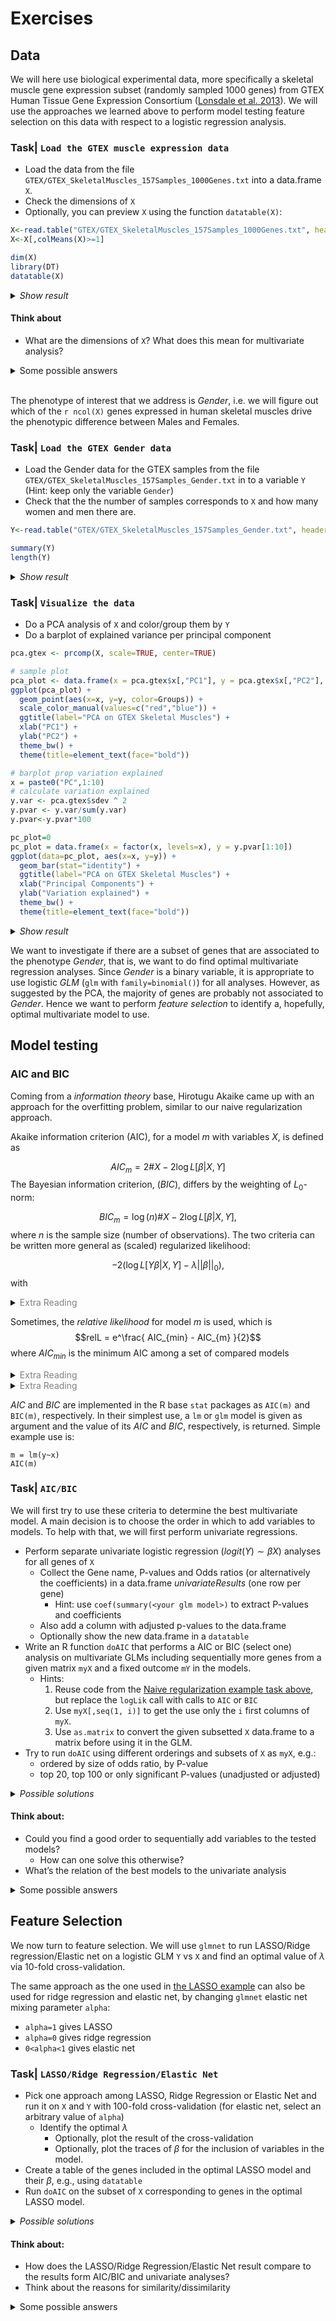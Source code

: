 
# Exercises

## Data

We will here use biological experimental data, more specifically a skeletal muscle gene expression subset (randomly sampled 1000 genes) from GTEX Human Tissue Gene Expression Consortium ([Lonsdale et al. 2013](https://www.nature.com/articles/ng.2653)). We will use the approaches we learned above to perform model testing feature selection on this data with respect to a logistic regression analysis.

### Task| `Load the GTEX muscle expression data`

* Load the data from the file `GTEX/GTEX_SkeletalMuscles_157Samples_1000Genes.txt` into a data.frame `X`. 
* Check the dimensions of `X` 
* Optionally, you can preview `X` using the function `datatable(X)`:

```r
X<-read.table("GTEX/GTEX_SkeletalMuscles_157Samples_1000Genes.txt", header=TRUE, row.names=1, check.names=FALSE, sep="\t")
X<-X[,colMeans(X)>=1]

dim(X)
library(DT)
datatable(X)
```

<details>
<summary> *Show result*</summary>
```r
X<-read.table("GTEX/GTEX_SkeletalMuscles_157Samples_1000Genes.txt", header=TRUE, row.names=1, check.names=FALSE, sep="\t")
X<-X[,colMeans(X)>=1]

dim(X)
library(DT)
datatable(X)
```
</details>

#### Think about
* What are the dimensions of `X`? What does this mean for multivariate analysis?

<details>
<summary> Some possible answers </summary>
<h4>Some possible answers</h4>
* We can see that the gene expression data set includes p = `r ncol(X)` expressed genes (features) and n = `r nrow(X)` samples, i.e., there are more variables than samples (p >> n). 
* We do not have power to estimate a multivariate model including all variables; we need to do feature selection.

***
</details>

<br>
The phenotype of interest that we address is *Gender*, i.e. we will figure out which of the `r ncol(X)` genes expressed in human skeletal muscles drive the phenotypic difference between Males and Females. 

### Task| `Load the GTEX Gender data`

* Load the Gender data for the GTEX samples from the file `GTEX/GTEX_SkeletalMuscles_157Samples_Gender.txt` in to a variable `Y` (Hint: keep only the variable `Gender`)
* Check that the the number of samples corresponds to `X` and how many women and men there are.

```r
Y<-read.table("GTEX/GTEX_SkeletalMuscles_157Samples_Gender.txt", header=TRUE, sep="\t", stringsAsFactors=TRUE)$GENDER

summary(Y)
length(Y)
```

<details>
<summary> *Show result*</summary>
```r
Y<-read.table("GTEX/GTEX_SkeletalMuscles_157Samples_Gender.txt", header=TRUE, sep="\t", stringsAsFactors=TRUE)$GENDER

summary(Y)
length(Y)
```
The samples includes 99 Males and 58 Females, it is not perfectly balanced but still not too bad. 
</details>

### Task| `Visualize the data`
* Do a PCA analysis of `X` and color/group them by `Y`
* Do a barplot of explained variance per principal component

```r
pca.gtex <- prcomp(X, scale=TRUE, center=TRUE)

# sample plot
pca_plot <- data.frame(x = pca.gtex$x[,"PC1"], y = pca.gtex$x[,"PC2"], Groups = Y)
ggplot(pca_plot) +
  geom_point(aes(x=x, y=y, color=Groups)) +
  scale_color_manual(values=c("red","blue")) +
  ggtitle(label="PCA on GTEX Skeletal Muscles") +
  xlab("PC1") +
  ylab("PC2") +
  theme_bw() +
  theme(title=element_text(face="bold")) 

# barplot prop variation explained
x = paste0("PC",1:10)
# calculate variation explained
y.var <- pca.gtex$sdev ^ 2
y.pvar <- y.var/sum(y.var)
y.pvar<-y.pvar*100

pc_plot=0
pc_plot = data.frame(x = factor(x, levels=x), y = y.pvar[1:10])
ggplot(data=pc_plot, aes(x=x, y=y)) +
  geom_bar(stat="identity") +
  ggtitle(label="PCA on GTEX Skeletal Muscles") +
  xlab("Principal Components") +
  ylab("Variation explained") +
  theme_bw() +
  theme(title=element_text(face="bold")) 

```
<details>
<summary> *Show result*</summary>
```r
## TODO: Adjust this so that it fit what they learnt from Paya
pca.gtex <- prcomp(X, scale=FALSE, center=TRUE)

# sample plot
pca_plot <- data.frame(x = pca.gtex$x[,"PC1"], y = pca.gtex$x[,"PC2"], Groups = Y)
ggplot(pca_plot) +
  geom_point(aes(x=x, y=y, color=Groups)) +
  scale_color_manual(values=c("red","blue")) +
  ggtitle(label="PCA on GTEX Skeletal Muscles") +
  xlab("PC1") +
  ylab("PC2") +
  theme_bw() +
  theme(title=element_text(face="bold")) 

# calculate variation explained
y.var <- pca.gtex$sdev ^ 2
y.pvar <- y.var/sum(y.var)
y.pvar<-y.pvar*100
# barplot prop variation explained
x = paste0("PC",1:10)
y = y.pvar[1:10]

pc_plot=0
pc_plot = data.frame(x = factor(x, levels=x), y = y)
ggplot(data=pc_plot, aes(x=x, y=y)) +
  geom_bar(stat="identity") +
  ggtitle(label="PCA on GTEX Skeletal Muscles") +
  xlab("Principal Components") +
  ylab("Variation explained") +
  theme_bw() +
  theme(title=element_text(face="bold")) 

```


The PCA plot demonstrates that there is a lot of variation between samples with respect to both PC1 and PC2, but there is no clear segregation of Males and Females based on their skeletal muscle gene expression data.

***
</details>

We want to investigate if there are a subset of genes that are associated to the phenotype *Gender*, that is, we want to do find optimal multivariate regression analyses. 
Since *Gender* is a binary variable, it is appropriate to use logistic *GLM* (`glm` with `family=binomial()`) for all analyses.
However, as suggested by the PCA, the majority of genes are probably not associated to *Gender*. Hence we want to perform *feature selection* to identify a, hopefully, optimal multivariate model to use. 


## Model testing

###  AIC and BIC


Coming from a _information theory_ base, Hirotugu Akaike came up with an approach for the overfitting problem, similar to our naive regularization approach.

Akaike information criterion (AIC), for a model $m$ with variables $X$, is defined as

  $$AIC_m = 2\# X - 2\log L[{\beta}|X,Y]$$
The Bayesian information criterion, ($BIC$), differs by the weighting of $L_0$-norm:

 $$BIC_m = \log(n)\# X - 2\log L[{\beta}|X,Y],$$
where $n$ is the sample size (number of observations). The two criteria can be written more general as (scaled) regularized likelihood:

$$-2\left( \log L[Y\beta|X,Y] - \lambda ||\beta||_0\right),$$
with

\begin{eqnarray*}
\lambda &=& 
  \begin{cases}
    1&\textrm{for $AIC$}\\ 
    \frac{\log n}{2}&\textrm{for $BIC$}
  \end{cases}.
\end{eqnarray*}

<details>
<summary> <span style="color:gray">Extra Reading</span> </summary>

As mentioned before, we see that $AIC_m = -2 \left(\log L[{\beta}|X,Y] - \#X\right)$, i.e., $-2$ times the the simple $\log rL$, we just looked at in our first regularization example. Because of the multiplication with a negative factor, optimizing for AIC and BIC becomes a minimization problem.
***
</details>
 

Sometimes, the *relative likelihood* for model $m$ is used, which is
      $$relL = e^\frac{ AIC_{min} - AIC_{m} }{2}$$
where $AIC_{min}$ is the minimum AIC among a set of compared models
      
<details>
<summary> <span style="color:gray">Extra Reading</span> </summary>

* $relL$ can be interpreted as proportional to the probability that the model $m$ minimizes the information loss.
<!--       and can be interpreted as -->
<!-- $rL \propto Pr[m\textrm{ minimizes estimated information loss}]$. -->

   * Notice that,  
$$relL = \frac{ L[{\beta}_{m}|X_m,Y]}{ L[{\beta}_{min}|X_{min},Y]} \times e^{-\left(\#X_{m}-\#X_{min}\right)}$$

   we see that $rL$ can be viewed as a  likelihood ratio weighted by a function of the difference in number of $X$ variables.
* However, AIC are not limited to nested models

***
</details>


<details>
<summary> <span style="color:gray">Extra Reading</span> </summary>

From a information theory perspective, the difference in $AIC$ between two models is claimed to estimate the information lost by selecting the worse model.

***
</details>


$AIC$ and $BIC$ are implemented in the R base `stat` packages as `AIC(m)` and `BIC(m)`, respectively. In their simplest use, a `lm` or `glm` model is given as argument and the value of its $AIC$ and $BIC$, respectively, is returned.
Simple example use is:

```
m = lm(y~x)
AIC(m)
```

### Task| `AIC/BIC`

We will first try to use these criteria to determine the best multivariate model. A main decision is to choose the order in which to add variables to models. To help with that, we will first perform univariate regressions. 


* Perform separate univariate logistic regression ($logit(Y)\sim\beta X$) analyses for all genes of `X`
    - Collect the Gene name, P-values and Odds ratios (or alternatively the coefficients) in a data.frame *univariateResults* (one row per gene)
        - Hint: use `coef(summary(<your glm model>)` to extract P-values and coefficients
    - Also add a column with adjusted p-values to the data.frame
    - Optionally show the new data.frame in a `datatable`
* Write an R function `doAIC` that performs a AIC or BIC (select one) analysis on multivariate GLMs including sequentially more genes from a given matrix `myX` and a fixed outcome `mY` in the models.
    - Hints:
        1. Reuse code from the [Naive regularization example task above](#naive), but replace the `logLik` call with calls to `AIC` or `BIC`
        2. Use `myX[,seq(1, i)]` to get the use only the `i` first columns of `myX`.
        3. Use `as.matrix` to convert the given subsetted `X` data.frame to a matrix before using it in the GLM.
* Try to run `doAIC` using different orderings and subsets of `X` as `myX`, e.g.:
    - ordered by size of odds ratio, by P-value
    - top 20, top 100 or only significant P-values (unadjusted or adjusted)
    

<details>
<summary> *Possible solutions*</summary>
#### Univariate analysis
```r
coefs<-vector()
pvals<-vector()
a<-seq(from=0,to=dim(X)[2],by=100)
for(i in 1:dim(X)[2])
{
  model = glm(Y~X[,i], family=binomial)
  coefs=append(coefs, exp(coef(summary(model))[,1][2])) #
  pvals=append(pvals, coef(summary(model))[,4][2]) #
}
univariateResults<-data.frame(GENE=colnames(X), COEFFICIENTS=coefs, PVALUE=pvals)
univariateResults$FDR<-p.adjust(univariateResults$PVALUE,method="BH")
# Optional
datatable(univariateResults[order(-abs((1-univariateResults$PVALUE))),], rownames=FALSE) 
```

```r
coefs<-vector()
pvals<-vector()
a<-seq(from=0,to=dim(X)[2],by=100)
for(i in 1:dim(X)[2])
{
  model = glm(Y~X[,i], family=binomial)
  coefs=append(coefs, exp(coef(summary(model))[,1][2])) #
  pvals=append(pvals, coef(summary(model))[,4][2]) #
}
univariateResults<-data.frame(GENE=colnames(X), COEFFICIENTS=coefs, PVALUE=pvals)
univariateResults$FDR<-p.adjust(univariateResults$PVALUE,method="BH")
# Optionally uncomment
univariateResults[order(-abs((1-univariateResults$PVALUE))),]  %>%
  datatable(rownames=FALSE, 
            options = list(
              headerCallback = JS("function(thead) { $(thead).css('font-size', '75%');}")
              ))  %>%
  formatSignif(columns=c("COEFFICIENTS", "PVALUE","FDR"),digits=3) %>%
  formatStyle(columns = colnames(univariateResults), fontSize = '75%')

```


#### doAIC function

```r
library(stats)
coef<-vector()
pval<-vector()
a<-seq(from=0,to=dim(X)[2],by=100)

doAIC<-function(myX, myY){
  myX = as.matrix(myX)
  # dummyentry to be replaced
  aic=data.frame(models=0, aic=0, isAICmin="-") 
  for(i in seq(1,ncol(myX))){
    m <- glm(as.numeric(myY) ~ myX[,seq(1,i)]) #, family=binomial())
#    fit = AIC(m)
    fit = BIC(m)
    aic[i,] = list(paste0(i," first variables"), signif(fit,5), "-") 
  }
  minaic=min(aic$aic)
  aic$rl=format(exp((minaic-aic$aic)/2), digits=4)
  aic$isAICmin = ifelse(aic$aic==minaic,"Yes","-")
  
  print("Best model is:")
  print(aic[aic$isAICmin == "Yes",])
  names(aic) = colnames=c("Compared models","AIC","Minimum AIC","rL")

  # Table of all models
  aic %>%
    datatable(rownames=FALSE, 
              options = list(
                headerCallback = JS("function(thead) { $(thead).css('font-size', '75%');}")
              ))  %>%
    formatSignif(columns=c("AIC", "rL"),digits=3) %>%
    formatStyle(columns = colnames(aic), fontSize = '75%')
}
```

#### doAIC| `Sorted on *Odds ratio* -- top 20 genes`

```r
# Add variable according to their odds ratio in univariate logistic regression
# Use top 20 variables 
univariateResults<-univariateResults[order(-abs((1-univariateResults$COEFFICIENTS))),]
doAIC(X[, head(univariateResults$GENE,20)], Y)
```

#### doAIC| `Sorted on *Odds ratio* -- top 100 genes`

```r
# Add variable according to their odds ratio in univariate logistic regression
# Use top 100 variables 
univariateResults<-univariateResults[order(-abs((1-univariateResults$COEFFICIENTS))),]
doAIC(X[, head(univariateResults$GENE,100)], Y)
```

#### doAIC| `Sorted on *P-value* -- top 20 genes`

```r
univariateResults<-univariateResults[order(univariateResults$PVALUE),]
doAIC(X[, head(univariateResults$GENE,20)], Y)
```

#### doAIC| `Sorted on *P-value* -- top 100 genes`

```r
univariateResults<-univariateResults[order(univariateResults$PVALUE),]
doAIC(X[, head(univariateResults$GENE,100)], Y)
```

#### doAIC| `Only significant P-value -- Sorted on *P-value*`
```r
univariateResults<-univariateResults[order(univariateResults$PVALUE),]
doAIC(X[,univariateResults[univariateResults$PVALUE <= 0.05, "GENE"]], Y)
```

#### doAIC| `Only significant P-value -- Sorted on *Odds ratio*`
```r
univariateResults<-univariateResults[order(-abs((1-univariateResults$COEFFICIENTS))),]
doAIC(X[,univariateResults[univariateResults$PVALUE <= 0.05, "GENE"]], Y)
```

#### doAICX| `Only significant adjusted p-value (FDR) -- Sorted on *Odds ratio*`

```r
univariateResults<-univariateResults[order(-abs((1-univariateResults$COEFFICIENTS))),]
doAIC(X[,univariateResults[univariateResults$FDR <= 0.05, "GENE"]], Y)
```

***

</details>

#### Think about:

* Could you find a good order to sequentially add variables to the tested models?
  - How can one solve this otherwise?
* What's the relation of the best models to the univariate analysis

<details>
<summary> Some possible answers </summary>
<h4>Some possible answers</h4>

* It seems very difficult to outline a general approach to sequentially design that works (i.e., finds a minimal model that optimizes AIC)  "out-of-the-box for" for all cases.
  - Possible other solutions:
      - Naive clever: run several variants as above and try to manually hand-pick the most likely  variables based on substantial AIC changes when added... difficult!
      - Clever step-wise addition: Select the most significant univariate model, take its residuals and use as a new phenotype in a second round of univariate analyses, compare AIC to the previous round, iterate!
      - Raw force: Create models for all possible combinations of variables in `X`, find the model among these that maximises AIC.
* The univariate analyses comprised only one model with a significant adjusted P-value, while our AIC analysis suggest that there may exist multivariate models that has lower AIC
  - What could be the reason for this?
      + The penalty of multiple testing.

***
</details>

## Feature Selection

We now turn to feature selection.  We will use `glmnet` to run LASSO/Ridge regression/Elastic net on a logistic GLM `Y` vs `X` and find an optimal value of $\lambda$ via 10-fold cross-validation. 

The same approach as the one used in [the LASSO example](# Regularization | `LASSO and Feature selection`) can also be used for ridge regression and elastic net, by changing `glmnet` elastic net mixing parameter `alpha`:

- `alpha=1` gives LASSO
- `alpha=0` gives ridge regression
- `0<alpha<1` gives elastic net

### Task| `LASSO/Ridge Regression/Elastic Net`

* Pick one approach among LASSO, Ridge Regression or Elastic Net and run it  on `X` and `Y` with 100-fold cross-validation (for elastic net, select an arbitrary value of `alpha`)
  - Identify the optimal $\lambda$
      - Optionally, plot the result of the cross-validation
      - Optionally, plot the traces of $\beta$ for the inclusion of variables in the model.
* Create a table of the genes included in the optimal LASSO model and their $\beta$, e.g., using `datatable`
* Run `doAIC` on the subset of `X` corresponding to genes in the optimal LASSO model.

<details>
<summary> *Possible solutions*</summary>

#### Example using Lasso and optimal lambda
```r
library(glmnet)
par(mfrow=c(1,2))
# run lasso (alpha=1) for linear model (family=binomial)
#alpha = 1 #LASSO
#alpha = 0 # Ridge regression
alpha = 0.75 # Elastic net, arbitrary value alpha, would be optimized in a real analysis
cvglm=cv.glmnet(as.matrix(X),Y, family=binomial(), alpha=alpha, standardize=T, nfolds=10)

plot(cvglm)
plot(cvglm$glmnet.fit, xvar="lambda",label=T)
minlambda=cvglm$lambda.min
print(paste0("min lambda (logged) = ", signif(minlambda, 3), " (", signif(log(minlambda), 3), ")"))
```

#### Feature selection
Once we know the optimal $\lambda$, we can display the names of the most informative features selected by LASSO for that optimal $\lambda$.

```r
genes<-colnames(X)[unlist(predict(cvglm, s = "lambda.min", type = "nonzero"))]
betas= data.frame(genes = genes, 
                  betas=unlist(coef(cvglm, s="lambda.min")[genes,]))
betas<-betas[order(-abs(betas$betas)), ]
betas %>%
  datatable(rownames=FALSE, 
            options = list(
              headerCallback = JS("function(thead) { $(thead).css('font-size', '75%');}")
            ))  %>%
  formatSignif(columns=c("betas"),digits=3) %>%
  formatStyle(columns = colnames(betas), fontSize = '75%')
```

```r
genes<-colnames(X)[unlist(predict(cvglm, s = "lambda.min", type = "nonzero"))]
betas= data.frame(genes = genes, 
                  betas=unlist(coef(cvglm, s="lambda.min")[genes,]))
betas<-betas[order(-abs(betas$betas)), ]

betas %>%
  datatable(rownames=FALSE, 
            options = list(
              headerCallback = JS("function(thead) { $(thead).css('font-size', '75%');}")
            ))  %>%
  formatSignif(columns=c("betas"),digits=3) %>%
  formatStyle(columns = colnames(betas), fontSize = '75%')

```

#### AIC of best model

For simplicity, just use your `doAIX` function
```r
doAIC(X[,genes], Y)
```
</details>

#### Think about:
* How does the LASSO/Ridge Regression/Elastic Net result compare to the results form AIC/BIC and univariate analyses?
* Think about the reasons for similarity/dissimilarity

<details>
<summary> Some possible answers </summary>
<h4>Some possible answers</h4>

* The features selected by LASSO/Ridge Regression/Elastic Net includes the gene from the univariate approach, but also several others
  - This is often the case in practice 
  - Multiple test correction reduces the power of the univariate approach
* The optimal LASSO model is different from those obtained from the various AIC/BIC approach (most likely:); moreover, the optimal LASSO model has a lower AIC/BIC than those investigated in the AIC/BIC approach (most likely)
* The optimal Ridge Regression model may contain many variables, much more than LASSO, and maybe also than the the best AIC/BIC model. This is because Ridge Regression tend to give unimportant variables very low, but still non-zero $beta$ and is therefore, less effective for feature selection.
* The optimal Elastic Net model will depend on the arbitrarily chosen values of `alpha`, but will somewhere in between LASSO and Ridge Regression
  - In general, unless we test all models corresponding all possible combinatorial subsets of variables or apply some clever search algorithm (similar to the one LASSO uses), we are unlikely to find the optimal model using AIC/BIC.
     - Even then, we might get different answers, because the regularization applied in AIC/BIC and LASSO are different.
  - When applied to the data with features selected by LASSO, `doAIC` choses a model that includes all variables -- this is in line with the notion that LASSO approximates $L_0$-based regularization well.
  - On the other hand, BIC penalization is more strict than AIC and, hence, BIC applied to the LASSo-selected data selects a model with fewer variables than LASSO.
      

</details>

<br><br><br>